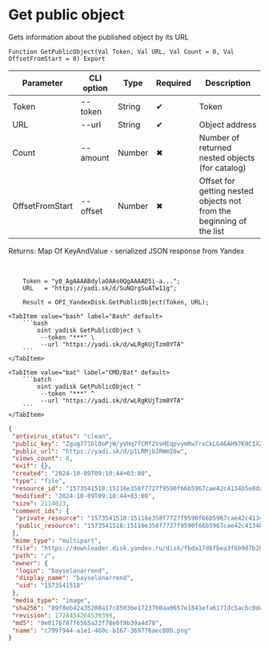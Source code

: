 ﻿---
sidebar_position: 4
---


# Get public object
 Gets information about the published object by its URL



`Function GetPublicObject(Val Token, Val URL, Val Count = 0, Val OffsetFromStart = 0) Export`

  | Parameter | CLI option | Type | Required | Description |
  |-|-|-|-|-|
  | Token | --token | String | &#x2714; | Token |
  | URL | --url | String | &#x2714; | Object address |
  | Count | --amount | Number | &#x2716; | Number of returned nested objects (for catalog) |
  | OffsetFromStart | --offset | Number | &#x2716; | Offset for getting nested objects not from the beginning of the list |

  
  Returns:  Map Of KeyAndValue - serialized JSON response from Yandex

<br/>




```bsl title="1C:Enterprise/OneScript code example"
    Token = "y0_AgAAAABdylaOAAs0QgAAAAD5i-a...";
    URL   = "https://yadi.sk/d/SuNQrgSuATw11g";

    Result = OPI_YandexDisk.GetPublicObject(Token, URL);
```
 

 <Tabs>
  
    <TabItem value="bash" label="Bash" default>
        ```bash
            oint yadisk GetPublicObject \
             --token "***" \
             --url "https://yadi.sk/d/wLRgKUjTzm0YTA"
        ```
    </TabItem>
  
    <TabItem value="bat" label="CMD/Bat" default>
        ```batch
            oint yadisk GetPublicObject ^
             --token "***" ^
             --url "https://yadi.sk/d/wLRgKUjTzm0YTA"
        ```
    </TabItem>
</Tabs>


```json title="Result"
{
 "antivirus_status": "clean",
 "public_key": "Zgug7716lOoPjW/yVHq7fCMf2VsHEqpvymRw7rxCkLG46AH97K0C1XZAECLVSaR1q/J6bpmRyOJonT3VoXnDag==",
 "public_url": "https://yadi.sk/d/p1LRMjbJRWmI6w",
 "views_count": 0,
 "exif": {},
 "created": "2024-10-09T09:10:44+03:00",
 "type": "file",
 "resource_id": "1573541518:15116e358f7727f9590f66b5967cae42c4134b5e8dafc5a4acba41a51258d715",
 "modified": "2024-10-09T09:10:44+03:00",
 "size": 2114023,
 "comment_ids": {
  "private_resource": "1573541518:15116e358f7727f9590f66b5967cae42c4134b5e8dafc5a4acba41a51258d715",
  "public_resource": "1573541518:15116e358f7727f9590f66b5967cae42c4134b5e8dafc5a4acba41a51258d715"
 },
 "mime_type": "multipart",
 "file": "https://downloader.disk.yandex.ru/disk/fbda17d6fbea3f6b907b20696acaf01c59fab28ca9380c8546090b100a43bfcd/670656b9/gwThwhLBKYvLhQCNnqAHikawF6ofeh69S2Q-9g1T5IGPQ-vmmg5ho0UNlym1cYvMYt55yWUwrNHLEwnJN27VGg%3D%3D?uid=0&filename=c799f944-a1e1-460c-b167-369776aec80b.png&disposition=attachment&hash=&limit=0&content_type=multipart&owner_uid=0&fsize=2114023&hid=03d7263840468e281bd0b238a26e7d0d&media_type=image&tknv=v2&etag=9e0176f87f6565a22f78e0f9b39a4d78",
 "path": "/",
 "owner": {
  "login": "bayselonarrend",
  "display_name": "bayselonarrend",
  "uid": "1573541518"
 },
 "media_type": "image",
 "sha256": "89f8eb42a35208a17c85036e17237b0aa0657e1841efa6171dc5acbc0dea9e18",
 "revision": 1728454264539399,
 "md5": "9e0176f87f6565a22f78e0f9b39a4d78",
 "name": "c799f944-a1e1-460c-b167-369776aec80b.png"
}
```
